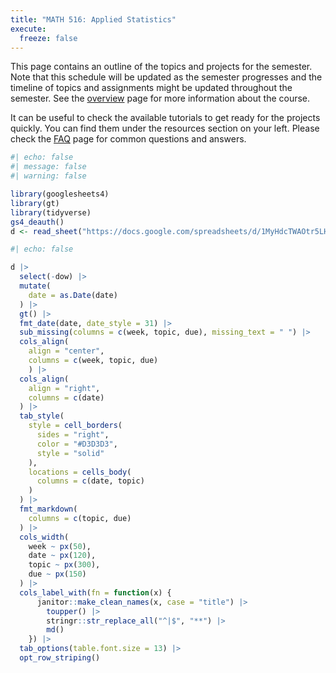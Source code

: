 ```yaml
---
title: "MATH 516: Applied Statistics"
execute: 
  freeze: false
---
```


This page contains an outline of the topics and projects for the semester. Note that this schedule will be updated as the semester progresses and the timeline of topics and assignments might be updated throughout the semester. See the [overview](/course-overview.qmd) page for more information about the course. 


::: callout-tip
It can be useful to check the available tutorials to get ready for the projects quickly. You can find them under the resources section on your left.
Please check the [FAQ](/course-faq.qmd) page for common questions and answers. 
:::


```r
#| echo: false
#| message: false
#| warning: false

library(googlesheets4)
library(gt)
library(tidyverse)
gs4_deauth()
d <- read_sheet("https://docs.google.com/spreadsheets/d/1MyHdcTWAOtr5LHLGb2t-QZh9AKTi_S1Je15dFOpKS4I/edit?usp=sharing") 
```

```r
#| echo: false

d |>
  select(-dow) |>
  mutate(
    date = as.Date(date)
  ) |>
  gt() |>
  fmt_date(date, date_style = 31) |>
  sub_missing(columns = c(week, topic, due), missing_text = " ") |>
  cols_align(
    align = "center", 
    columns = c(week, topic, due)
    ) |>
  cols_align(
    align = "right",
    columns = c(date)
  ) |>
  tab_style(
    style = cell_borders(
      sides = "right",
      color = "#D3D3D3",
      style = "solid"
    ),
    locations = cells_body(
      columns = c(date, topic)
    )
  ) |>
  fmt_markdown(
    columns = c(topic, due)
  ) |>
  cols_width(
    week ~ px(50),
    date ~ px(120), 
    topic ~ px(300),
    due ~ px(150)
  ) |>
  cols_label_with(fn = function(x) {
      janitor::make_clean_names(x, case = "title") |>
        toupper() |>
        stringr::str_replace_all("^|$", "**") |>
        md()
    }) |>
  tab_options(table.font.size = 13) |>
  opt_row_striping()
```
